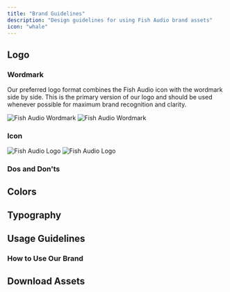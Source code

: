 ```yaml
---
title: "Brand Guidelines"
description: "Design guidelines for using Fish Audio brand assets"
icon: "whale"
---
```


## Logo

### Wordmark

Our preferred logo format combines the Fish Audio icon with the wordmark side by side.
This is the primary version of our logo and should be used whenever possible for maximum brand recognition and clarity.

<img
  className="block dark:hidden"
  src="/branding/light/wordmark-clearspace.svg"
  alt="Fish Audio Wordmark"
/>
<img
  className="hidden dark:block"
  src="/branding/dark/wordmark-clearspace.svg"
  alt="Fish Audio Wordmark"
/>

### Icon

<img
    className="block dark:hidden"
    src="/branding/light/fish-clearspace.svg"
    alt="Fish Audio Logo"
/>
<img
    className="hidden dark:block"
    src="/branding/dark/fish-clearspace.svg"
    alt="Fish Audio Logo"
/>

### Dos and Don'ts



## Colors

## Typography

## Usage Guidelines

### How to Use Our Brand

## Download Assets
